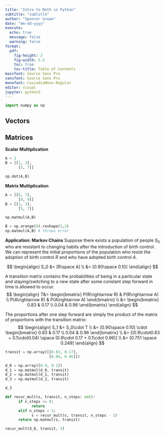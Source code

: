 ```yaml
---
title: "Intro to Math in Python"
subtitle: "subtitle"
author: "Spencer Grewe"
date: "mm-dd-yyyy"
execute:
  echo: true
  message: false
  warning: false
format:
  pdf:
    fig-height: 3
    fig-width: 5.5
    toc: true
    toc-title: Table of Contents
mainfont: Source Sans Pro
sansfont: Source Sans Pro
monofont: CascadiaMono-Regular
editor: visual
jupyter: python3
---
```


```python
import numpy as np
```

## Vectors

## Matrices

**Scalar Multiplication**
```python
A = 2
B = [[1, 3],
      [5, 7]]

np.dot(A,B)
```

**Matrix Multiplication**
```python
A = [[6, 7],
      [8, 9]]
B = [[1, 3],
      [5, 7]]

np.matmul(A,B)

B = np.arange(9).reshape(3,3)
np.matmul(A,B) # throws error
```


**Application: Markov Chains**
Suppose there exists a population of people $S_0$ who are resistant to changing habits after the introduction of birth control. We can represent the initial proportions of the population who resist the adoption of birth control $R$ and who have adopted birth control $A$. 

$$
\begin{align}
S_0 &= [R\space A] \\
&= [0.90\space 0.10]
\end{align}
$$

A transition matrix contains the probabilities of being in a particular state and staying/switching to a new state after some constant step forward in time is allowed to occur.
$$
\begin{align}
T&=
\begin{bmatrix}
P(R\rightarrow R) & P(R\rightarrow A) \\
P(A\rightarrow R) & P(A\rightarrow A)
\end{bmatrix} \\
&= \begin{bmatrix}
0.83 & 0.17 \\
0.04 & 0.96
\end{bmatrix}
\end{align}
$$

The proportions after one step forward are simply the product of the matrix of proportions with the transition matrix:
$$
\begin{align}
S_1 &= S_0\cdot T \\
&= [0.90\space 0.10] \cdot
      \begin{bmatrix}
      0.83 & 0.17 \\
      0.04 & 0.96
      \end{bmatrix} \\
&= [(0.9\cdot0.83 + 0.1\cdot0.04) \space (0.9\cdot 0.17 + 0.1\cdot 0.96)] \\
&= [0.751 \space 0.249]
\end{align}
$$

```python
transit = np.array([[0.83, 0.17], 
                    [0.04, 0.96]])

d_0 = np.array([0.9, 0.1])
d_1 = np.matmul(d_0, transit)
d_2 = np.matmul(d_1, transit)
d_3 = np.matmul(d_2, transit)

d_3

def recur_mult(s, transit, n_steps: int):
      if n_steps <= 0:
            return
      elif n_steps > 1: 
            s = recur_mult(s, transit, n_steps - 1)
      return np.matmul(s, transit)

recur_mult(d_0, transit, 3)
```